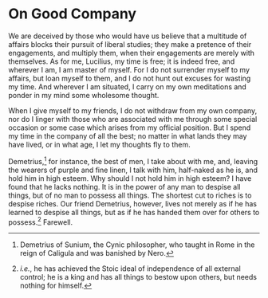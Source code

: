 # On Good Company

We are deceived by those who would have us believe that a multitude of affairs blocks their pursuit of liberal studies; they make a pretence of their engagements, and multiply them, when their engagements are merely with themselves.
As for me, Lucilius, my time is free; it is indeed free, and wherever I am, I am master of myself.
For I do not surrender myself to my affairs, but loan myself to them, and I do not hunt out excuses for wasting my time.
And wherever I am situated, I carry on my own meditations and ponder in my mind some wholesome thought.

When I give myself to my friends, I do not withdraw from my own company, nor do I linger with those who are associated with me through some special occasion or some case which arises from my official position.
But I spend my time in the company of all the best; no matter in what lands they may have lived, or in what age, I let my thoughts fly to them.

Demetrius,[^62-1] for instance, the best of men, I take about with me, and, leaving the wearers of purple and fine linen, I talk with him, half-naked as he is, and hold him in high esteem.
Why should I not hold him in high esteem?
I have found that he lacks nothing.
It is in the power of any man to despise all things, but of no man to possess all things.
The shortest cut to riches is to despise riches.
Our friend Demetrius, however, lives not merely as if he has learned to despise all things, but as if he has handed them over for others to possess.[^62-2]
Farewell.

[^62-1]: Demetrius of Sunium, the Cynic philosopher, who taught in Rome in the reign of Caligula and was banished by Nero.

[^62-2]: *i.e.*, he has achieved the Stoic ideal of independence of all external control; he is a king and has all things to bestow upon others, but needs nothing for himself.
